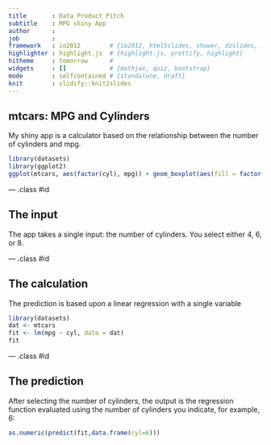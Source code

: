 ```yaml
---
title       : Data Product Pitch
subtitle    : MPG shiny App
author      : 
job         : 
framework   : io2012        # {io2012, html5slides, shower, dzslides, ...}
highlighter : highlight.js  # {highlight.js, prettify, highlight}
hitheme     : tomorrow      # 
widgets     : []            # {mathjax, quiz, bootstrap}
mode        : selfcontained # {standalone, draft}
knit        : slidify::knit2slides
---
```


## mtcars: MPG and Cylinders

My shiny app is a calculator based on the relationship between the number of cylinders and mpg.

```r
library(datasets)
library(ggplot2)
ggplot(mtcars, aes(factor(cyl), mpg)) + geom_boxplot(aes(fill = factor(cyl)))
```

--- .class #id 

## The input
The app takes a single input: the number of cylinders.  You select either 4, 6, or 8.

--- .class #id 

## The calculation
The prediction is based upon a linear regression with a single variable
```r
library(datasets)
dat <- mtcars
fit <- lm(mpg ~ cyl, data = dat)
fit
```

--- .class #id 

## The prediction
After selecting the number of cylinders, the output is the regression function evaluated using the number of cylinders you indicate, for example, 6:
```r
as.numeric(predict(fit,data.frame(cyl=6))) 
```





